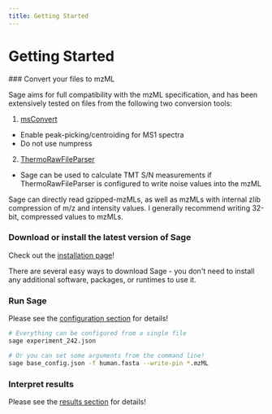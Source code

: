 ```yaml
---
title: Getting Started
---
```



# Getting Started
 
<Steps>
### Convert your files to mzML
 
Sage aims for full compatibility with the mzML specification, and has been extensively tested on files from the following two conversion tools:

1. [msConvert](https://proteowizard.sourceforge.io/download.html)
- Enable peak-picking/centroiding for MS1 spectra 
- Do not use numpress

2. [ThermoRawFileParser](https://github.com/compomics/ThermoRawFileParser)
- Sage can be used to calculate TMT S/N measurements if ThermoRawFileParser is configured to write noise values into the mzML

Sage can directly read gzipped-mzMLs, as well as mzMLs with internal zlib compression of m/z and intensity values. I generally recommend writing 32-bit, compressed values to mzMLs.
 
### Download or install the latest version of Sage
 
Check out the [installation page](/installation)! 

There are several easy ways to download Sage - you don't need to install any additional software, packages, or runtimes to use it.

### Run Sage

Please see the [configuration section](/configuration) for details!

```bash 
# Everything can be configured from a single file
sage experiment_242.json

# Or you can set some arguments from the command line!
sage base_config.json -f human.fasta --write-pin *.mzML
```

### Interpret results

Please see the [results section](/results) for details!

</Steps>